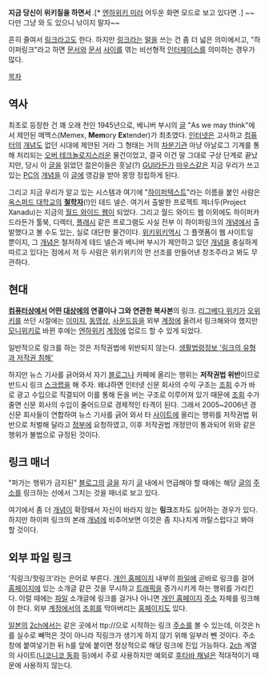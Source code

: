 '''지금 당신이 위키질을 하면서 {{{#blue 줄곧 누르고 있는 파란 글씨의 정체}}}'''.[* [[엔하위키 미러]] 어두운 화면 모드로 보고 있다면 {{{#CC6600 주황색}}}.] ~~다만 그냥 {{{#002EE2 파란색으로 된 글씨}}}와 {{{#CC0000 빨간색으로 된 글씨}}}도 있으니 낚이지 말자~~

흔히 줄여서 [[링크]]라고도 한다. 하지만 [[링크]]라는 [[말]]을 쓰는 건 좀 더 넓은 의미에서고, "하이퍼링크"라고 하면 [[문서]]와 [[문서]] [[사이]]를 엮는 비선형적 [[인터페이스]]를 의미하는 경우가 많다.

[[목차]]

== 역사 ==
최초로 등장한 건 꽤 오래 전인 1945년으로, 베니버 부시의 [[글]] "As we may think"에서 제안된 메멕스(Memex, '''Mem'''ory '''Ex'''tender)가 최초였다. [[인터넷]]은 고사하고 [[컴퓨터]]의 [[개념]]도 없던 시대에 제안된 거라 그 형태는 거의 [[차분기관]] 마냥 아날로그 기계를 통해 처리되는 [[오버 테크놀로지]]스러운 물건이었고, 결국 이건 말 그대로 구상 단계로 끝났지만, 당시 이 [[글]]을 읽었던 젊은이들은 훗날(?) [[GUI]]라든가 [[마우스]]같은 지금 우리가 쓰고 있는 [[PC]]의 [[개념]]을 이 [[글]]에 영감을 받아 몽땅 정립하게 된다.

그리고 지금 우리가 알고 있는 시스템과 여기에 "[[하이퍼텍스트]]"라는 이름을 붙인 사람은 [[옥스퍼드 대학교]]의 '''[[철학]]자'''(!)인 테드 넬슨. 여기서 출발한 프로젝트 제너두(Project Xanadu)는 지금의 [[월드 와이드 웹]]이 되었다. 그리고 월드 와이드 웹 이외에도 하이퍼카드라든가 툴북, 디렉터, [[어도비 플래시|플래시]] 같은 프로그램도 사실 전부 이 하이퍼링크의 [[개념]]에서 출발했다고 볼 수도 있는, 실로 대단한 물건이다. [[위키위키]]역시 그 플랫폼이 웹 사이트일 뿐이지, 그 [[개념]]은 철저하게 테드 넬슨과 베니버 부시가 제안하고 있던 [[개념]]을 충실하게 따르고 있다는 점에서 저 두 사람은 위키위키의 먼 선조를 만들어낸 창조주라고 봐도 무관하다.

== 현대 ==
'''[[컴퓨터]]상에서 어떤 [[대상]]에의 연결이나 그와 연관한 복사본'''의 링크.
[[리그베다 위키]]가 [[오위키]]를 쓰던 시절에는 [[이미지]], [[동영상]], [[사운드]]등을 외부 [[ID|계정]]에 올려서 링크해와야 했지만 [[모니위키]]로 바뀐 후에는 [[엔하위키]] [[ID|계정]]에 업로드 할 수 있게 되었다.

일반적으로 링크를 하는 것은 저작권법에 위반되지 않는다. [http://oneclick.law.go.kr/CSP//CSP/CnpClsMain.laf?popMenu=ov&csmSeq=193&ccfNo=4&cciNo=2&cnpClsNo=2 생활법령정보 '링크의 유형과 저작권 침해']

하지만 뉴스 기사를 긁어와서 자기 [[블로그]]나 카페에 올리는 행위는 '''저작권법 위반'''이므로 반드시 링크 [[스크랩]]을 해 주자. 왜냐하면 인터넷 신문 회사의 수익 구조는 [[조회]] 수가 바로 광고 수입으로 직결되어 이를 통해 돈을 버는 구조로 이루어져 있기 때문에 [[조회]] 수가 줄면 신문 회사의 수입이 줄어드므로 경제적인 타격이 된다. 그래서 2005~2006년 경 신문 회사들이 연합하여 뉴스 기사를 긁어 와서 타 [[개인 사이트|사이트]]에 올리는 행위를 저작권법 위반으로 처벌해 달라고 [[정부]]에 요청하였고, 이후 저작권법 개정안이 통과되어 위와 같은 행위가 불법으로 규정된 것이다.

== 링크 매너 ==
"퍼가는 행위가 금지된" [[블로그]]의 [[글]]을 자기 [[글]] 내에서 언급해야 할 때에는 해당 [[글]]의 [[주소]]를 링크하는 선에서 그치는 것을 매너로 보고 있다.

여기에서 좀 더 [[개념]]이 확장돼서 자신이 바라지 않는 '''링크'''조차도 싫어하는 경우가 있다. 하지만 하이퍼 링크의 본래 [[개념]]에 비추어보면 이것은 좀 지나치게 까탈스럽다고 봐야 할 것이다.

== 외부 파일 링크 ==
'직링크/핫링크'라는 은어로 부른다. [[개인 홈페이지]] 내부의 [[파일]]에 곧바로 링크를 걸어 [[홈페이지]]에 있는 소개글 같은 것을 무시하고 [[트래픽]]을 증가시키게 하는 행위를 가리킨다. 이럴 때에는 [[파일]] 소개글에 링크를 걸거나 아니면 [[개인 홈페이지]] [[주소]] 자체를 링크해야 한다. 외부 [[ID|계정]]에서의 [[조회]]를 막아버리는 [[홈페이지]]도 있다.

[[일본]]의 [[2ch]]에서는 같은 곳에서 ttp://으로 시작하는 링크 [[주소]]를 볼 수 있는데, 이것은 h를 실수로 빼먹은 것이 아니라 직링크가 생기게 하지 않기 위해 일부러 뺀 것이다. 주소창에 붙여넣기한 뒤 h를 앞에 붙이면 정상적으로 해당 링크에 진입 가능하다. [[2ch]] 계열의 사이트([[니코니코 동화]] 등)에서 주로 사용하지만 예외로 [[후타바 채널]]은 적대적이기 때문에 사용하지 않는다.
